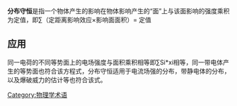 {{noteTA
|G1=Physics
}}
{{multiple issues|
{{expand|time=2014-06-19T10:59:32+00:00}}
{{expert|time=2014-06-19T10:59:32+00:00}}
{{unreferenced|time=2014-06-19T10:59:32+00:00}}
}}
'''分布守恒'''是指一个物体产生的影响在物体影响产生的“面”上与该面影响的强度乘积为定值，即∑（定距离影响效应×影响面面积）= 定值

== 应用 ==
同一电荷的不同等势面上的电场强度与面积乘积相等即∑Si*xi相等，同一带电体产生的等势面也符合该方程式，分布守恒适用于电流场强的分布，带静电体的分布，以及爆破威力的估计等也符合该式。

[[Category:物理学术语|Category:物理学术语]]